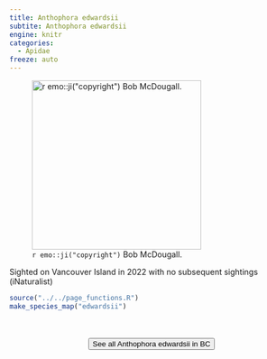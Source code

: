 ```yaml
---
title: Anthophora edwardsii
subtite: Anthophora edwardsii
engine: knitr
categories:
  - Apidae
freeze: auto
---
```

![`r emo::ji("copyright")` Bob McDougall.](https://inaturalist-open-data.s3.amazonaws.com/photos/200907040/large.jpeg){height=300}

Sighted on Vancouver Island in 2022 with no subsequent sightings (iNaturalist)



```r
source("../../page_functions.R")
make_species_map("edwardsii")
```
<br><br>
<center>


<a href="https://inaturalist.ca/observations?place_id=7085&subview=map&taxon_id=57683"><button type="button" class="btn btn-secondary">See all Anthophora edwardsii in BC <i class="fa-solid fa-arrow-up-right-from-square"></i> </button></a>
</center>
